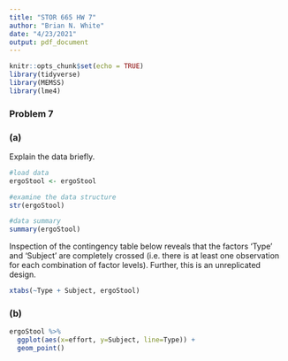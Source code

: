 ```yaml
---
title: "STOR 665 HW 7"
author: "Brian N. White"
date: "4/23/2021"
output: pdf_document
---
```


```r
knitr::opts_chunk$set(echo = TRUE)
library(tidyverse)
library(MEMSS)
library(lme4)
```

### Problem 7

### (a)

Explain the data briefly.
```r
#load data
ergoStool <- ergoStool

#examine the data structure
str(ergoStool)
```
```r
#data summary
summary(ergoStool)
```
Inspection of the contingency table below reveals that the factors 'Type' and 'Subject' are completely crossed (i.e. there is at least one observation for each combination of factor levels). Further, this is an unreplicated design.
```r
xtabs(~Type + Subject, ergoStool)
```
### (b)

```r
ergoStool %>% 
  ggplot(aes(x=effort, y=Subject, line=Type)) +
  geom_point()
```

